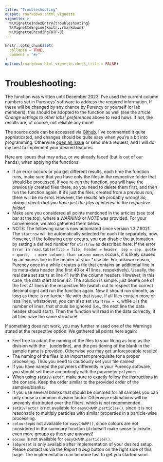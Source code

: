 ```yaml
---
title: "Troubleshooting"
output: rmarkdown::html_vignette
vignette: >
  %\VignetteIndexEntry{troubleshooting}
  %\VignetteEngine{knitr::rmarkdown}
  %\VignetteEncoding{UTF-8}
---
```


```r
knitr::opts_chunk$set(
  collapse = TRUE,
  comment = "#>"
)
options(rmarkdown.html_vignette.check_title = FALSE)
```

# Troubleshooting:

The function was written until December 2023. I've used the current column numbers set in Purencys' software to address the required information. If these will be changed by any chance by Purency or yourself (or lab members), this should be adopted to the function as well (see the article *Change settings to other labs' preferences* above to read how).
If not, the results are, of course, not reliable any more! 

The source code can be accessed via [Github](https://github.com/Maki-science/easyCHAMP).
I've commented it quite sophisticated, and changes should be quite easy when you're a bit into programming. Otherwise [open an issue](https://github.com/Maki-science/easyCHAMP/issues) or send me a request, and I will do my best to implement your desired features.

Here are issues that may arise, or we already faced (but is out of our hands), when applying the functions:

  - If an error occurs or you get different results, each time the function runs, make sure that you have only the files in the respective folder that should be processed. If you re-run the function, you will have the previously created files there, so you need to delete them first, and then run the function again. If it's just the files, created from a previous run, there will be no error. However, the results are probably wrong! *So, always check that you have just the files of interest in the respective folder!*
  - Make sure you considered all points mentioned in the articles (see tool bar at the top), where a *WARNING* or *NOTE* was provided. For your convenience, we also gathered them below.
  - NOTE: The following case is now automated since version 1.3.7.9021. The ```startrow``` will be automatically selected for each file separately, now. However, if the following error occurs, you can disable the automation by setting a defined number for ```startrow``` as described here:
  If the error ```Error in read.table(file = file, header = header, sep = sep, quote = quote,  : more columns than column names``` occurs, it is likely caused by an excess line in the header of your *.csv file. For unkown reason, Purency once in a while creates a file that contains an additional line in its meta-data header (the first 40 or 41 lines, respektively). Usually, the real data set starts at line 41 (with the column header). However, in this case, the data start at line 42. The solution is simple: just delete one of the first 41 lines in the respective file (watch out to respect the correct decimal sign) and run the function again. Now it should run smooth, as long as there is no further file with that issue. If all files contain more or less lines, whatsoever, you can also set ```startrow = x```, while ```x``` is the number of lines, that should be ignored (i.e., the next line the data header should start). Then the function will read in the data correctly, if all files have the same structure!
  

If something does not work, you may further missed one of the Warnings stated at the respective option. We gathered all points here again:

  -   Feel free to adapt the naming of the files to your liking as long as the division with the ```_``` (underline), and the positioning of the blank in the sample name is provided. Otherwise you may get unforeseeable results!
  -   The naming of the files is an important prerequisite for a proper processing. Thus you need to cautiously set your file names!
  -   If you have named the polymers differently in your Purency software, you should set these accordingly with the parameter ```polymers```.
  -   When using ```setDivFactor```, make sure to exactly follow the instructions in the console. Keep the order similar to the provided order of the samples/blanks.
  -   If you use several blanks that should be summed for all samples you can only chose a common division factor. Otherwise estimations will be unevenly distributed over the filters, which is not recommended.
  -   ```setDivFactor``` is not available for ```easyCHAMP.particles()```, since it is not reasonable to multiply particles with similar properties in a particle-wise processing.
  -   ```colourSep```is not available for ```easyCHAMP()```, since colours are not considered in the summary function (it doesn't make sense to create even more groups as there are anyway)!
  -   ```eocsum``` is not available for ```easyCHAMP.particles()```.
  -   ```labpreset``` is only available after implementation of your desired setup. Please contact us via the *Report a bug* button on the right side of this page. The implementation can be done fast to get you started soon.
